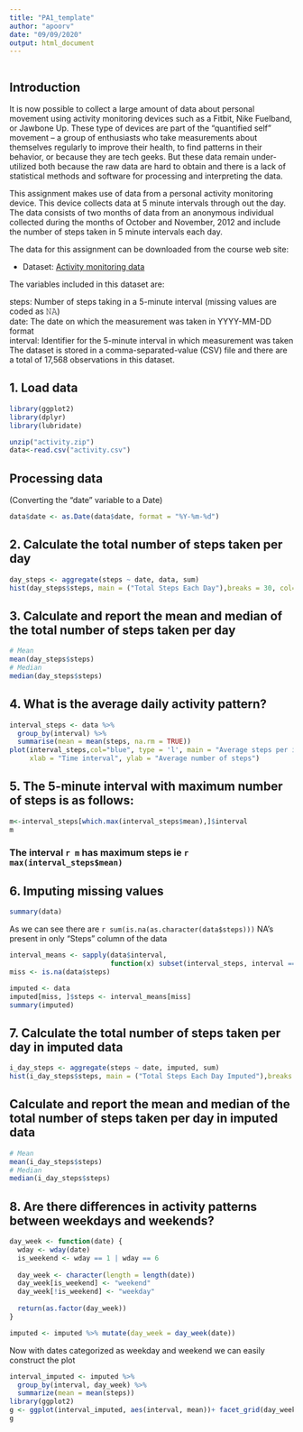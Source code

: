 ```yaml
---
title: "PA1_template"
author: "apoorv"
date: "09/09/2020"
output: html_document
---
```

```r
```

## Introduction

It is now possible to collect a large amount of data about personal movement using activity monitoring devices such as a Fitbit, Nike Fuelband, or Jawbone Up. These type of devices are part of the “quantified self” movement – a group of enthusiasts who take measurements about themselves regularly to improve their health, to find patterns in their behavior, or because they are tech geeks. But these data remain under-utilized both because the raw data are hard to obtain and there is a lack of statistical methods and software for processing and interpreting the data.

This assignment makes use of data from a personal activity monitoring device. This device collects data at 5 minute intervals through out the day. The data consists of two months of data from an anonymous individual collected during the months of October and November, 2012 and include the number of steps taken in 5 minute intervals each day.

The data for this assignment can be downloaded from the course web site:

* Dataset: [Activity monitoring data](https://d396qusza40orc.cloudfront.net/repdata%2Fdata%2Factivity.zip) 

The variables included in this dataset are:

steps: Number of steps taking in a 5-minute interval (missing values are coded as 𝙽𝙰) </br>
date: The date on which the measurement was taken in YYYY-MM-DD format </br>
interval: Identifier for the 5-minute interval in which measurement was taken </br>
The dataset is stored in a comma-separated-value (CSV) file and there are a total of 17,568 observations in this dataset.

## 1. Load data
```r
library(ggplot2)
library(dplyr)
library(lubridate)
```
```r
unzip("activity.zip")
data<-read.csv("activity.csv")
```
## Processing data
(Converting the “date” variable to a Date)
```r
data$date <- as.Date(data$date, format = "%Y-%m-%d")
```

## 2. Calculate the total number of steps taken per day
```r
day_steps <- aggregate(steps ~ date, data, sum)
hist(day_steps$steps, main = ("Total Steps Each Day"),breaks = 30, col="blue",xlab="Number of Steps")
```

## 3. Calculate and report the mean and median of the total number of steps taken per day
```r
# Mean
mean(day_steps$steps)
# Median
median(day_steps$steps)
```

## 4. What is the average daily activity pattern?
```r
interval_steps <- data %>% 
  group_by(interval) %>% 
  summarise(mean = mean(steps, na.rm = TRUE))
plot(interval_steps,col="blue", type = 'l', main = "Average steps per interval",
     xlab = "Time interval", ylab = "Average number of steps")
```


## 5. The 5-minute interval with maximum number of steps is as follows:
```r
m<-interval_steps[which.max(interval_steps$mean),]$interval
m
```
### The interval `r m` has maximum steps ie `r max(interval_steps$mean)`

## 6. Imputing missing values
```r
summary(data)
```
As we can see there are `r sum(is.na(as.character(data$steps)))` NA's present in only "Steps" column of the data

```r
interval_means <- sapply(data$interval, 
                         function(x) subset(interval_steps, interval == x)$mean)
miss <- is.na(data$steps)

imputed <- data
imputed[miss, ]$steps <- interval_means[miss]
summary(imputed)

```

## 7. Calculate the total number of steps taken per day in imputed data
```r
i_day_steps <- aggregate(steps ~ date, imputed, sum)
hist(i_day_steps$steps, main = ("Total Steps Each Day Imputed"),breaks = 30, col="blue",xlab="Number of Steps")
```

## Calculate and report the mean and median of the total number of steps taken per day in imputed data
```r
# Mean
mean(i_day_steps$steps)
# Median
median(i_day_steps$steps)
```

## 8. Are there differences in activity patterns between weekdays and weekends?
```r
day_week <- function(date) {
  wday <- wday(date)
  is_weekend <- wday == 1 | wday == 6
  
  day_week <- character(length = length(date))
  day_week[is_weekend] <- "weekend"
  day_week[!is_weekend] <- "weekday"
  
  return(as.factor(day_week))
}

imputed <- imputed %>% mutate(day_week = day_week(date))
```
Now with dates categorized as weekday and weekend we can easily construct the plot
```r
interval_imputed <- imputed %>% 
  group_by(interval, day_week) %>% 
  summarize(mean = mean(steps))
library(ggplot2)
g <- ggplot(interval_imputed, aes(interval, mean))+ facet_grid(day_week ~ .)+ geom_line(color="blue")+xlab("Interval") + ylab("Number of steps")
g
```

